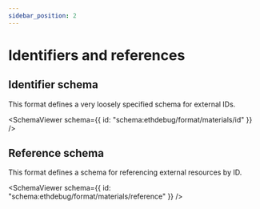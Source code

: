 ```yaml
---
sidebar_position: 2
---
```



# Identifiers and references

## Identifier schema

This format defines a very loosely specified schema for external IDs.

<SchemaViewer
  schema={{ id: "schema:ethdebug/format/materials/id" }}
  />

## Reference schema

This format defines a schema for referencing external resources by ID.

<SchemaViewer
  schema={{ id: "schema:ethdebug/format/materials/reference" }}
  />
